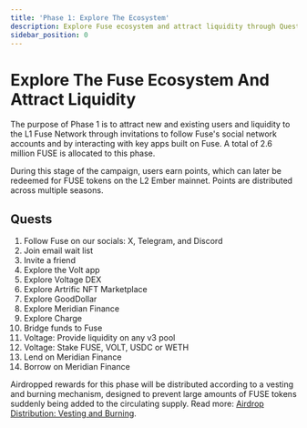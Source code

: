 ```yaml
---
title: 'Phase 1: Explore The Ecosystem'
description: Explore Fuse ecosystem and attract liquidity through Quests
sidebar_position: 0
---
```


# Explore The Fuse Ecosystem And Attract Liquidity

The purpose of Phase 1 is to attract new and existing users and liquidity to the L1 Fuse Network through invitations to follow Fuse's social network accounts and by interacting with key apps built on Fuse. A total of 2.6 million FUSE is allocated to this phase.

During this stage of the campaign, users earn points, which can later be redeemed for FUSE tokens on the L2 Ember mainnet. Points are distributed across multiple seasons.

## Quests

1. Follow Fuse on our socials: X, Telegram, and Discord
2. Join email wait list
3. Invite a friend
4. Explore the Volt app
5. Explore Voltage DEX
6. Explore Artrific NFT Marketplace
7. Explore GoodDollar
8. Explore Meridian Finance
9. Explore Charge
10. Bridge funds to Fuse
11. Voltage: Provide liquidity on any v3 pool
12. Voltage: Stake FUSE, VOLT, USDC or WETH
13. Lend on Meridian Finance
14. Borrow on Meridian Finance

Airdropped rewards for this phase will be distributed according to a vesting and burning mechanism, designed to prevent large amounts of FUSE tokens suddenly being added to the circulating supply. Read more: [Airdrop Distribution: Vesting and Burning](https://docs-staging.fuse.io/fuse-ember/airdrop/#airdrop-distribution-vesting-and-burning).
